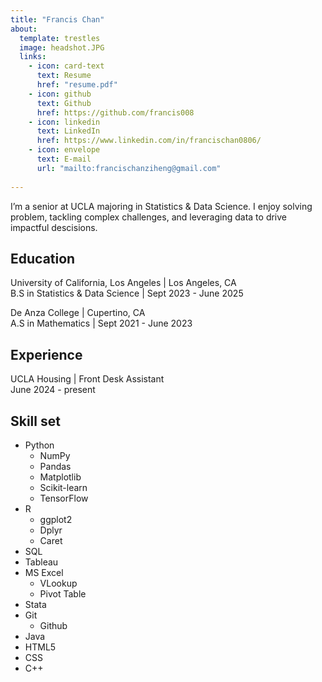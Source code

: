 ```yaml
---
title: "Francis Chan"
about:
  template: trestles
  image: headshot.JPG
  links:
    - icon: card-text
      text: Resume 
      href: "resume.pdf"
    - icon: github
      text: Github
      href: https://github.com/francis008
    - icon: linkedin
      text: LinkedIn
      href: https://www.linkedin.com/in/francischan0806/
    - icon: envelope
      text: E-mail
      url: "mailto:francischanziheng@gmail.com"
    
---
```


I'm a senior at UCLA majoring in Statistics & Data Science. I enjoy solving problem, tackling complex challenges, and leveraging data to drive impactful descisions. 

## Education

University of California, Los Angeles | Los Angeles, CA \
B.S in Statistics & Data Science | Sept 2023 - June 2025 

De Anza College | Cupertino, CA \
A.S in Mathematics | Sept 2021 - June 2023

## Experience

UCLA Housing | Front Desk Assistant \
June 2024 - present

## Skill set
- Python
  - NumPy
  - Pandas
  - Matplotlib
  - Scikit-learn
  - TensorFlow
- R
  - ggplot2
  - Dplyr
  - Caret
- SQL
- Tableau
- MS Excel
  - VLookup
  - Pivot Table
- Stata
- Git
  - Github
- Java
- HTML5
- CSS
- C++
